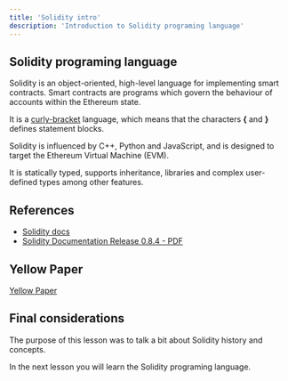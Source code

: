 ```yaml
---
title: 'Solidity intro'
description: 'Introduction to Solidity programing language'
---
```


## Solidity programing language

Solidity is an object-oriented, high-level language for implementing smart contracts.
Smart contracts are programs which govern the behaviour of accounts within the Ethereum state.

It is a [curly-bracket](https://en.wikipedia.org/wiki/List_of_programming_languages_by_type#Curly-bracket_languages)
language, which means that the characters **{** and **}** defines statement blocks.

Solidity is influenced by C++, Python and JavaScript, and is designed to target the Ethereum Virtual Machine (EVM).

It is statically typed, supports inheritance, libraries and complex user-defined types among other features.

## References

- [Solidity docs](https://docs.soliditylang.org/)
- [Solidity Documentation Release 0.8.4 - PDF](https://docs.soliditylang.org/_/downloads/en/v0.8.4/pdf/)

## Yellow Paper

[Yellow Paper](https://ethereum.github.io/yellowpaper/paper.pdf)

## Final considerations

The purpose of this lesson was to talk a bit about Solidity history and concepts.

In the next lesson you will learn the Solidity programing language.
